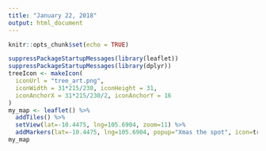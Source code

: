 ```yaml
---
title: "January 22, 2018"
output: html_document
---
```


```r
knitr::opts_chunk$set(echo = TRUE)
```

```r
suppressPackageStartupMessages(library(leaflet))
suppressPackageStartupMessages(library(dplyr))
treeIcon <- makeIcon(
  iconUrl = "tree_art.png",
  iconWidth = 31*215/230, iconHeight = 31, 
  iconAnchorX = 31*215/230/2, iconAnchorY = 16
)
my_map <- leaflet() %>%
  addTiles() %>%
  setView(lat=-10.4475, lng=105.6904, zoom=11) %>%
  addMarkers(lat=-10.4475, lng=105.6904, popup="Xmas the spot", icon=treeIcon)
my_map
```